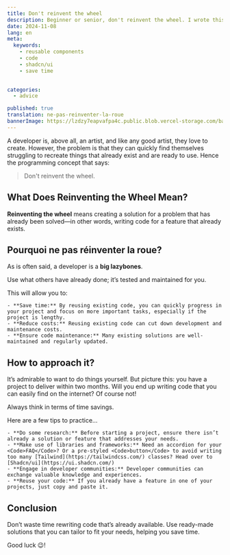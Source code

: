 ```yaml
---
title: Don't reinvent the wheel
description: Beginner or senior, don't reinvent the wheel. I wrote this article precisely because I see many people struggling to redo what already exists. This article will give you some tips to avoid making the same mistakes.
date: 2024-11-08
lang: en
meta:
  keywords:
    - reusable components
    - code
    - shadcn/ui
    - save time
   

categories:
  - advice

published: true
translation: ne-pas-reinventer-la-roue
bannerImage: https://lzdzy7eapvafpa4c.public.blob.vercel-storage.com/bannerPosts/en-wheel.jpg
---
```


<MdxImage
  isBanner="true"
  alt="banner - quel-langage-apprendre"
  path="banner/en-wheel.jpg"
/>

A developer is, above all, an artist, and like any good artist, they love to create. However, the problem is that they can quickly find themselves struggling to recreate things that already exist and are ready to use. Hence the programming concept that says:

> Don't reinvent the wheel.

## What Does Reinventing the Wheel Mean?

**Reinventing the wheel** means creating a solution for a problem that has already been solved—in other words, writing code for a feature that already exists.

## Pourquoi ne pas réinventer la roue?

As is often said, a developer is a **big lazybones**.

<Callout type="info">
  <div className="not-last-margin-bottom">
    Use what others have already done; it’s tested and maintained for you.
  </div>
</Callout>

This will allow you to:

    - **Save time:** By reusing existing code, you can quickly progress in your project and focus on more important tasks, especially if the project is lengthy.
    - **Reduce costs:** Reusing existing code can cut down development and maintenance costs.
    - **Ensure code maintenance:** Many existing solutions are well-maintained and regularly updated.

## How to approach it?

It’s admirable to want to do things yourself. But picture this: you have a project to deliver within two months. Will you end up writing code that you can easily find on the internet? Of course not!

<Callout type="info">
  <div className="not-last-margin-bottom">
    Always think in terms of time savings.
  </div>
</Callout>

Here are a few tips to practice...

    - **Do some research:** Before starting a project, ensure there isn’t already a solution or feature that addresses your needs.
    - **Make use of libraries and frameworks:** Need an accordion for your <Code>FAQ</Code>? Or a pre-styled <Code>button</Code> to avoid writing too many [Tailwind](https://tailwindcss.com/) classes? Head over to [Shadcn/ui](https://ui.shadcn.com/)
    - **Engage in developer communities:** Developer communities can exchange valuable knowledge and experiences.
    - **Reuse your code:** If you already have a feature in one of your projects, just copy and paste it.

## Conclusion

Don’t waste time rewriting code that’s already available. Use ready-made solutions that you can tailor to fit your needs, helping you save time.

Good luck 😉!
